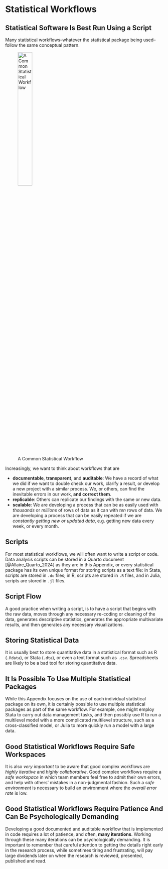 # Statistical Workflows

## Statistical Software Is Best Run Using a Script

Many statistical workflows--whatever the statistical package being used--follow the same conceptual pattern.

![A Common Statistical Workflow](workflow.png){width=33%}

Increasingly, we want to think about workflows that are 

* **documentable**, **transparent**, and **auditable**: We have a record of what we did if we want to double check our work, clarify a result, or develop a new project with a similar process. We, or others, can find the inevitable errors in our work, **and correct them**.
* **replicable**: Others can replicate our findings with the same or new data.
* **scalable**: We are developing a process that can be as easily used with *thousands* or *millions* of rows of data as it can with *ten* rows of data. We are developing a process that can be easily repeated if we are *constantly getting new or updated data*, e.g. getting new data every week, or every month.

## Scripts

For most statistical workflows, we will often want to write a script or code. Data analysis scripts can be stored in a Quarto document [@Allaire_Quarto_2024] as they are in this Appendix, or every statistical package has its own unique format for storing scripts as a text file: in Stata, scripts are stored in `.do` files; in R, scripts are stored in `.R` files, and in Julia, scripts are stored in `.jl` files. 

## Script Flow

A good practice when writing a script, is to have a script that begins with the raw data, moves through any necessary re-coding or cleaning of the data, generates descriptive statistics, generates the appropriate multivariate results, and then generates any necessary visualizations. 

## Storing Statistical Data

It is usually best to store quantitative data in a statistical format such as R (`.Rdata`), or Stata (`.dta`), or even a text format such as `.csv`. Spreadsheets are likely to be a bad tool for storing quantitative data.

## It Is Possible To Use Multiple Statistical Packages

While this Appendix focuses on the use of each individual statistical package on its own, it is certainly possible to use multiple statistical packages as part of the same workflow. For example, one might employ Stata to carry out data management tasks, and then possibly use R to run a multilevel model with a more complicated multilevel structure, such as a cross-classified model, or Julia to more quickly run a model with a large data.

## Good Statistical Workflows Require Safe Workspaces

It is also *very important* to be aware that good complex workflows are *highly iterative* and *highly collaborative*. Good complex workflows require a *safe workspace* in which team members feel free to admit their own errors, and help with others' mistakes in a non-judgmental fashion. Such a *safe environment* is necessary to build an environment where the *overall error rate* is low.

## Good Statistical Workflows Require Patience And Can Be Psychologically Demanding

Developing a good documented and auditable workflow that is implemented in code requires a lot of patience, and often, **many iterations**. Working through these many iterations can be psychologically demanding. It is important to remember that careful attention to getting the details right early in the research process, while sometimes tiring and frustrating, will pay large dividends later on when the research is reviewed, presented, published and read.








